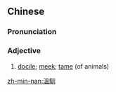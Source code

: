 ==Chinese==
{{zh-forms|s=温驯}}

===Pronunciation===
{{zh-pron
|m=wēnxùn
|c=wan1 seon4
|mn=un-sûn
|cat=a
}}

===Adjective===
{{zh-adj}}

# [[docile]]; [[meek]]; [[tame]] (of animals)

[[zh-min-nan:溫馴]]